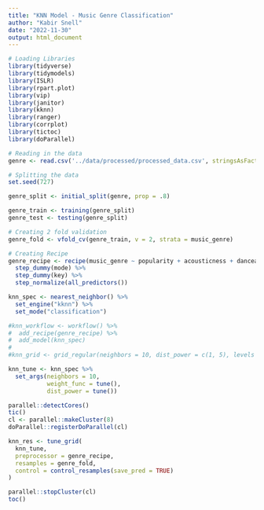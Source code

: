```yaml
---
title: "KNN Model - Music Genre Classification"
author: "Kabir Snell"
date: "2022-11-30"
output: html_document
---
```

```R
# Loading Libraries
library(tidyverse)
library(tidymodels)
library(ISLR)
library(rpart.plot)
library(vip)
library(janitor)
library(kknn)
library(ranger)
library(corrplot)
library(tictoc)
library(doParallel)
```

```R
# Reading in the data
genre <- read.csv('../data/processed/processed_data.csv', stringsAsFactors = TRUE)
```

```R
# Splitting the data
set.seed(727)

genre_split <- initial_split(genre, prop = .8)

genre_train <- training(genre_split)
genre_test <- testing(genre_split)
```

```R
# Creating 2 fold validation
genre_fold <- vfold_cv(genre_train, v = 2, strata = music_genre)
```

```R
# Creating Recipe
genre_recipe <- recipe(music_genre ~ popularity + acousticness + danceability + duration_ms + energy + instrumentalness + liveness + loudness + mode + speechiness + tempo + key, data = genre_train) %>%
  step_dummy(mode) %>%
  step_dummy(key) %>%
  step_normalize(all_predictors())
```

```R
knn_spec <- nearest_neighbor() %>%
  set_engine("kknn") %>%
  set_mode("classification")

#knn_workflow <- workflow() %>%
#  add_recipe(genre_recipe) %>%
#  add_model(knn_spec)
#
#knn_grid <- grid_regular(neighbors = 10, dist_power = c(1, 5), levels = 5)
```

```R
knn_tune <- knn_spec %>%
  set_args(neighbors = 10,
           weight_func = tune(),
           dist_power = tune())

parallel::detectCores()
tic()
cl <- parallel::makeCluster(8)
doParallel::registerDoParallel(cl)

knn_res <- tune_grid(
  knn_tune,
  preprocessor = genre_recipe,
  resamples = genre_fold,
  control = control_resamples(save_pred = TRUE)
)

parallel::stopCluster(cl)
toc()

```





